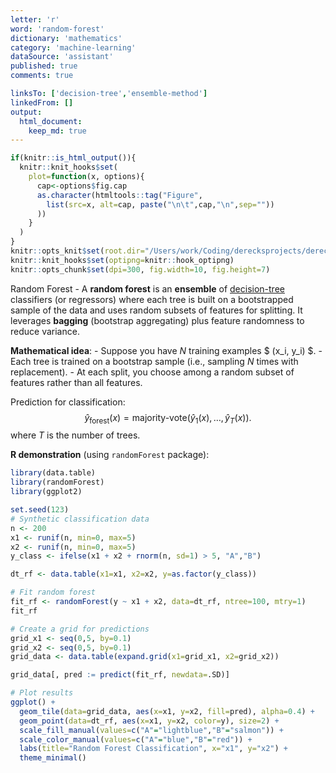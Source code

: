 ```yaml
---
letter: 'r'
word: 'random-forest'
dictionary: 'mathematics'
category: 'machine-learning'
dataSource: 'assistant'
published: true
comments: true

linksTo: ['decision-tree','ensemble-method']
linkedFrom: []
output:
  html_document:
    keep_md: true
---
```


```r
if(knitr::is_html_output()){
  knitr::knit_hooks$set(
    plot=function(x, options){
      cap<-options$fig.cap
      as.character(htmltools::tag("Figure",
        list(src=x, alt=cap, paste("\n\t",cap,"\n",sep=""))
      ))
    }
  )
}
knitr::opts_knit$set(root.dir="/Users/work/Coding/derecksprojects/derecksnotes.com-playground/derecksnotes.com/client/src/app/dictionaries/mathematics/definitions")
knitr::knit_hooks$set(optipng=knitr::hook_optipng)
knitr::opts_chunk$set(dpi=300, fig.width=10, fig.height=7)
```

<a id="random-forest">Random Forest</a> - A **random forest** is an **ensemble** of [decision-tree](#decision-tree) classifiers (or regressors) where each tree is built on a bootstrapped sample of the data and uses random subsets of features for splitting. It leverages **bagging** (bootstrap aggregating) plus feature randomness to reduce variance.

**Mathematical idea**:
- Suppose you have $N$ training examples $ (x_i, y_i) $.
- Each tree is trained on a bootstrap sample (i.e., sampling $N$ times with replacement).
- At each split, you choose among a random subset of features rather than all features.

Prediction for classification:
$$
\hat{y}_{\text{forest}}(x) = \text{majority-vote}\bigl( \hat{y}_1(x),\dots,\hat{y}_T(x) \bigr).
$$
where $T$ is the number of trees.

**R demonstration** (using `randomForest` package):

```r
library(data.table)
library(randomForest)
library(ggplot2)

set.seed(123)
# Synthetic classification data
n <- 200
x1 <- runif(n, min=0, max=5)
x2 <- runif(n, min=0, max=5)
y_class <- ifelse(x1 + x2 + rnorm(n, sd=1) > 5, "A","B")

dt_rf <- data.table(x1=x1, x2=x2, y=as.factor(y_class))

# Fit random forest
fit_rf <- randomForest(y ~ x1 + x2, data=dt_rf, ntree=100, mtry=1)
fit_rf

# Create a grid for predictions
grid_x1 <- seq(0,5, by=0.1)
grid_x2 <- seq(0,5, by=0.1)
grid_data <- data.table(expand.grid(x1=grid_x1, x2=grid_x2))

grid_data[, pred := predict(fit_rf, newdata=.SD)]

# Plot results
ggplot() +
  geom_tile(data=grid_data, aes(x=x1, y=x2, fill=pred), alpha=0.4) +
  geom_point(data=dt_rf, aes(x=x1, y=x2, color=y), size=2) +
  scale_fill_manual(values=c("A"="lightblue","B"="salmon")) +
  scale_color_manual(values=c("A"="blue","B"="red")) +
  labs(title="Random Forest Classification", x="x1", y="x2") +
  theme_minimal()
```
